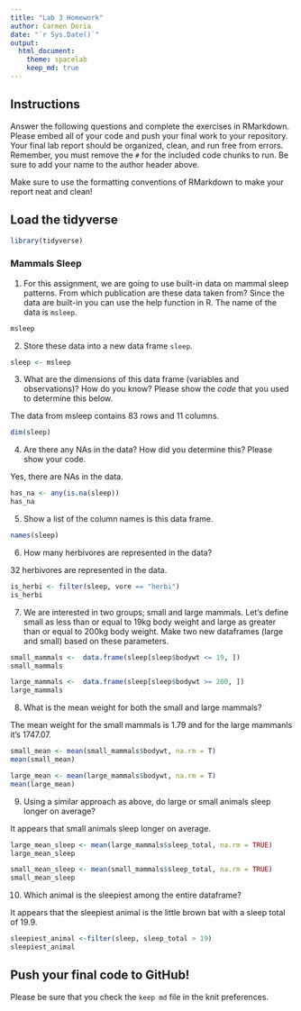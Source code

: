 ```yaml
---
title: "Lab 3 Homework"
author: Carmen Doria
date: "`r Sys.Date()`"
output:
  html_document: 
    theme: spacelab
    keep_md: true
---
```


## Instructions
Answer the following questions and complete the exercises in RMarkdown. Please embed all of your code and push your final work to your repository. Your final lab report should be organized, clean, and run free from errors. Remember, you must remove the `#` for the included code chunks to run. Be sure to add your name to the author header above.  

Make sure to use the formatting conventions of RMarkdown to make your report neat and clean!  

## Load the tidyverse
```r
library(tidyverse)
```

### Mammals Sleep  
1. For this assignment, we are going to use built-in data on mammal sleep patterns. From which publication are these data taken from? Since the data are built-in you can use the help function in R. The name of the data is `msleep`.  
```r
msleep
```

2. Store these data into a new data frame `sleep`.  
```r
sleep <- msleep
```

3. What are the dimensions of this data frame (variables and observations)? How do you know? Please show the *code* that you used to determine this below.  

The data from msleep contains 83 rows and 11 columns.

```r
dim(sleep)
```

4. Are there any NAs in the data? How did you determine this? Please show your code.  

Yes, there are NAs in the data. 

```r
has_na <- any(is.na(sleep))
has_na
```

5. Show a list of the column names is this data frame.

```r
names(sleep)
```

6. How many herbivores are represented in the data?

32 herbivores are represented in the data. 

```r
is_herbi <- filter(sleep, vore == "herbi")
is_herbi
```

7. We are interested in two groups; small and large mammals. Let's define small as less than or equal to 19kg body weight and large as greater than or equal to 200kg body weight. Make two new dataframes (large and small) based on these parameters.
```r
small_mammals <-  data.frame(sleep[sleep$bodywt <= 19, ])
small_mammals
```

```r
large_mammals <-  data.frame(sleep[sleep$bodywt >= 200, ])
large_mammals
```

8. What is the mean weight for both the small and large mammals?

The mean weight for the small mammals is 1.79 and for the large mammanls it's 1747.07.
```r
small_mean <- mean(small_mammals$bodywt, na.rm = T)
mean(small_mean)
```

```r
large_mean <- mean(large_mammals$bodywt, na.rm = T)
mean(large_mean)
```

9. Using a similar approach as above, do large or small animals sleep longer on average?  

It appears that small animals sleep longer on average. 

```r
large_mean_sleep <- mean(large_mammals$sleep_total, na.rm = TRUE)
large_mean_sleep
```

```r
small_mean_sleep <- mean(small_mammals$sleep_total, na.rm = TRUE)
small_mean_sleep
```


10. Which animal is the sleepiest among the entire dataframe?

It appears that the sleepiest animal is the little brown bat with a sleep total of 19.9.
```r
sleepiest_animal <-filter(sleep, sleep_total > 19)
sleepiest_animal
```

## Push your final code to GitHub!
Please be sure that you check the `keep md` file in the knit preferences.   